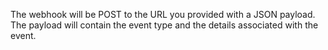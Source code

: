 The webhook will be POST to the URL you provided with a JSON payload.
The payload will contain the event type and the details associated with the event.

